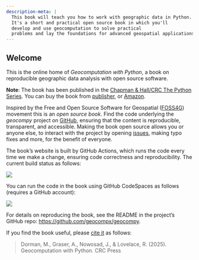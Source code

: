 ```yaml
---
description-meta: |
  This book will teach you how to work with geographic data in Python.
  It's a short and practical open source book in which you'll
  develop and use geocomputation to solve practical
  problems and lay the foundations for advanced geospatial applications.
---
```


::: {.content-visible when-format="html"}

# Welcome {.unnumbered}

This is the online home of *Geocomputation with Python*, a book on reproducible geographic data analysis with open source software.

**Note**: The book has been published in the [Chapman & Hall/CRC The Python Series](https://www.routledge.com/Chapman--HallCRC-The-Python-Series/book-series/PYTH).
You can buy the book from [publisher](https://www.routledge.com/Geocomputation-with-Python/Dorman-Graser-Nowosad-Lovelace/p/book/9781032460659), or [Amazon](https://www.amazon.com/Geocomputation-Python-Chapman-Hall-CRC/dp/1032460652/).

Inspired by the Free and Open Source Software for Geospatial ([FOSS4G](https://foss4g.org/)) movement this is an *open source book*.
Find the code underlying the *geocompy* project on [GitHub](https://github.com/geocompx/geocompy), ensuring that the content is reproducible, transparent, and accessible.
Making the book open source allows you or anyone else, to interact with the project by opening [issues](https://github.com/geocompx/geocompy/issues), making typo fixes and more, for the benefit of everyone.

The book's website is built by GitHub Actions, which runs the code every time we make a change, ensuring code correctness and reproducibility.
The current build status as follows:

[![](https://github.com/geocompx/geocompy/actions/workflows/main.yaml/badge.svg)](https://github.com/geocompx/geocompy/actions/workflows/main.yaml)

You can run the code in the book using GitHub CodeSpaces as follows (requires a GitHub account):

[![](https://github.com/codespaces/badge.svg)](https://github.com/codespaces/new?hide_repo_select=true&ref=main&repo=447558863)

For details on reproducing the book, see the README in the project's GitHub repo: <https://github.com/geocompx/geocompy>.

If you find the book useful, please [cite it](https://github.com/geocompx/geocompy/raw/main/CITATION.bib) as
follows:

> Dorman, M., Graser, A., Nowosad, J., & Lovelace, R. (2025). Geocomputation with Python. CRC Press

:::

